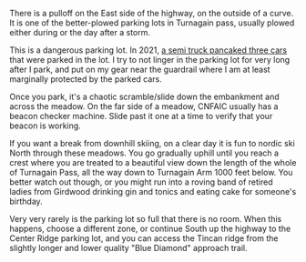 There is a pulloff on the East side of the highway, on the outside of a curve.
It is one of the better-plowed parking lots in Turnagain pass,
usually plowed either during or the day after a storm.

This is a dangerous parking lot. In 2021,
[a semi truck pancaked three cars](https://www.facebook.com/girdwoodfire/posts/pfbid02Cvg6hsHWwZrx4UuUmifkT5sgELemarYChwvnCgJ5v4qByyf5NLgD84THEgcJrVYWl)
that were parked in the lot.
I try to not linger in the parking lot for very long after I park,
and put on my gear near the guardrail where I am at least marginally protected
by the parked cars.

Once you park, it's a chaotic scramble/slide down the embankment and across the meadow.
On the far side of a meadow, CNFAIC usually has a beacon checker machine.
Slide past it one at a time to verify that your beacon is working.

If you want a break from downhill skiing, on a clear day it is fun to nordic ski
North through these meadows.
You go gradually uphill until you reach a crest where
you are treated to a beautiful view down the length of the whole of Turnagain Pass,
all the way down to Turnagain Arm 1000 feet below.
You better watch out though, or you might run into a roving band of retired ladies
from Girdwood drinking gin and tonics and eating cake for someone's birthday.

Very very rarely is the parking lot so full that there is no room.
When this happens, choose a different zone, or continue South up the highway
to the Center Ridge parking lot, and you can access the Tincan ridge from the slightly
longer and lower quality "Blue Diamond" approach trail.